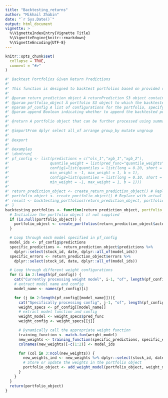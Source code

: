 ```yaml
---
title: "Backtesting_returns"
author: "Mikhail Zhabin"
date: "`r Sys.Date()`"
output: html_document
vignette: >
  %\VignetteIndexEntry{Vignette Title}
  %\VignetteEngine{knitr::rmarkdown}
  %\VignetteEncoding{UTF-8}
---
```


```r
knitr::opts_chunk$set(
  collapse = TRUE,
  comment = "#>"
)

#' Backtest Portfolios Given Return Predictions
#'
#' This function is designed to backtest portfolios based on provided return predictions. It allows users to configure multiple models and weight configurations to evaluate portfolio performance.
#'
#' @param return_prediction_object A returnPrediction S3 object containing predicted returns and associated errors.
#' @param portfolio_object A portfolio S3 object to which the backtested portfolio will be appended. If NULL, a new portfolio object will be created.
#' @param pf_config A list of configurations for the portfolio, specifying models and weight configurations.
#' @param append Boolean indicating whether to append the backtested portfolio to the existing portfolio object. Defaults to FALSE.
#'
#' @return A portfolio object that can be further processed using summary or plot functions.
#'
#' @importFrom dplyr select all_of arrange group_by mutate ungroup
#'
#' @export
#'
#' @examples
#' \dontrun{
#' pf_config <- list(predictions = c("ols_1","xgb_1","xgb_2"),
#'                  quantile_weight = list(pred_func="quantile_weights",
#'                  config1=list(quantiles = list(long = 0.20, short = 0.20), allow_short_sale = TRUE,
#'                  min_weight = -1, max_weight = 1, b = 1),
#'                  config2=list(quantiles = list(long = 0.10, short = 0.10), allow_short_sale = TRUE,
#'                  min_weight = -1, max_weight = 1, b = 1)))
#' 
#' return_prediction_object <- create_return_prediction_object() # Replace with actual function to create returnPrediction object
#' portfolio_object <- create_portfolio_object() # Replace with actual function to create portfolio object
#' result <- backtesting_portfolios(return_prediction_object, portfolio_object, pf_config)
#' }
backtesting_portfolios <- function(return_prediction_object, portfolio_object = NULL, pf_config, append = FALSE) {
  # Initialize the portfolio object if not supplied
  if (is.null(portfolio_object)) {
    portfolio_object <- create_portfolios(return_prediction_object$actual_returns, "actual_return")
  }

  # Loop through each model specified in pf_config
  model_ids <- pf_config$predictions
  specific_predictions <- return_prediction_object$predictions %>%
    dplyr::select(stock_id, date, dplyr::all_of(model_ids))
  specific_errors <- return_prediction_object$errors %>%
    dplyr::select(stock_id, date, dplyr::all_of(model_ids))

  # Loop through different weight configurations
  for (i in 2:length(pf_config)) {
    cat("Currently processing weight model", i-1, "of", length(pf_config)-1, "\\n")
    # extract model name and config
    model_name <- names(pf_config)[i]

    for (j in 2:length(pf_config[[model_name]])){
      cat("Specifically processing config", j-1, "of", length(pf_config[[model_name]])-1, "\\n")
      weight_specs <- pf_config[[model_name]]
      # extract model function and config
      weight_model <- weight_specs$pred_func
      weight_config <- weight_specs[[j]]

      # Dynamically call the appropriate weight function
      training_function <- match.fun(weight_model)
      new_weights <- training_function(specific_predictions, specific_errors, weight_config)
      colnames(new_weights)[-c(1:2)] <- model_ids

      for (col in 3:ncol(new_weights)) {
        new_weights_ind <- new_weights %>% dplyr::select(stock_id, date, all_of(col))
        # Store or update the weights in the portfolio object
        portfolio_object <- add_weight_model(portfolio_object, weight_model, weight_config, new_weights_ind)
      }
    }
  }
  return(portfolio_object)
}


```

